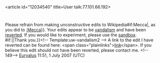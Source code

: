 <article id="12034540" title=User talk:77.101.66.192>
	<talkpage id="12034540" title="User talk:77.101.66.192">
{{{icon|[[Image:Information.svg|25px]] }}}Please refrain from making unconstructive edits to Wikipedia{{{{{subst|}}}#if:Mecca|, as you did to [[:Mecca]]}}. Your edits appear to be [[Wikipedia:Vandalism|vandalism]] and have been [[Help:Reverting|reverted]]. If you would like to experiment, please use the [[Wikipedia:Sandbox|sandbox]]. {{{{{subst|}}}#if:{{{2|}}}|{{{2}}}|Thank you.}}&lt;!-- Template:uw-vandalism2 --&gt; A link to the edit I have reverted can be found here: &lt;span class=&quot;plainlinks&quot;&gt;[http://en.wikipedia.org/w/index.php?title=Mecca&amp;diff=next&amp;oldid=141782597 link]&lt;/span&gt;. If you believe this edit should not have been reverted, please contact me. &lt;!-- 149--&gt; [[User:Euryalus|Euryalus]] 11:51, 1 July 2007 (UTC)
	</talkpage>
</article>